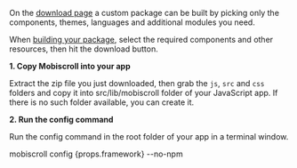 
On the [download page](https://download.mobiscroll.com/) a custom package can be built by picking only the components, themes, languages and additional modules you need.

When [building your package](http://help.mobiscroll.com/en/articles/974201-download-builder), select the required components and other resources, then hit the download button.

**1. Copy Mobiscroll into your app**

Extract the zip file you just downloaded, then grab the `js`, `src` and `css` folders and copy it into src/lib/mobiscroll folder of your JavaScript app. If there is no such folder available, you can create it.

**2. Run the config command**

Run the config command in the root folder of your app in a terminal window.

<CodeBlock language="bash">
mobiscroll config {props.framework} --no-npm
</CodeBlock>
